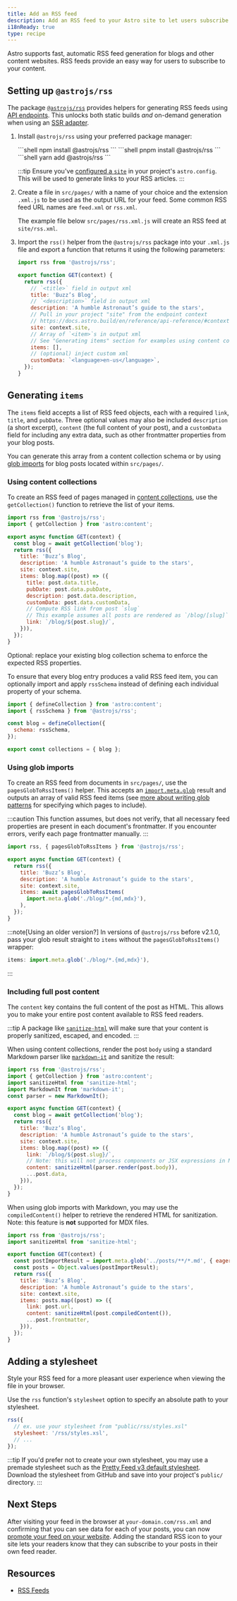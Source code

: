 ```yaml
---
title: Add an RSS feed
description: Add an RSS feed to your Astro site to let users subscribe to your content.
i18nReady: true
type: recipe
---
```



Astro supports fast, automatic RSS feed generation for blogs and other content websites. RSS feeds provide an easy way for users to subscribe to your content.

## Setting up `@astrojs/rss`

The package [`@astrojs/rss`](https://github.com/withastro/astro/tree/main/packages/astro-rss) provides helpers for generating RSS feeds using [API endpoints](/en/core-concepts/endpoints/#static-file-endpoints). This unlocks both static builds _and_ on-demand generation when using an [SSR adapter](/en/guides/server-side-rendering/#adding-an-adapter).

1. Install `@astrojs/rss` using your preferred package manager:

    <PackageManagerTabs>
      <Fragment slot="npm">
      ```shell
      npm install @astrojs/rss
      ```
      </Fragment>
      <Fragment slot="pnpm">
      ```shell
      pnpm install @astrojs/rss
      ```
      </Fragment>
      <Fragment slot="yarn">
      ```shell
      yarn add @astrojs/rss
      ```
      </Fragment>
    </PackageManagerTabs>

    :::tip
    Ensure you've [configured a `site`](/en/reference/configuration-reference/#site) in your project's `astro.config`. This will be used to generate links to your RSS articles.
    :::

2. Create a file in `src/pages/` with a name of your choice and the extension `.xml.js` to be used as the output URL for your feed. Some common RSS feed URL names are `feed.xml` or `rss.xml`.

    The example file below `src/pages/rss.xml.js` will create an RSS feed at `site/rss.xml`.

3. Import the `rss()` helper from the `@astrojs/rss` package into your `.xml.js` file and export a function that returns it using the following parameters:

    ```js title="src/pages/rss.xml.js"
    import rss from '@astrojs/rss';

    export function GET(context) {
      return rss({
        // `<title>` field in output xml
        title: 'Buzz’s Blog',
        // `<description>` field in output xml
        description: 'A humble Astronaut’s guide to the stars',
        // Pull in your project "site" from the endpoint context
        // https://docs.astro.build/en/reference/api-reference/#contextsite
        site: context.site,
        // Array of `<item>`s in output xml
        // See "Generating items" section for examples using content collections and glob imports
        items: [],
        // (optional) inject custom xml
        customData: `<language>en-us</language>`,
      });
    }
    ```

## Generating `items`

The `items` field accepts a list of RSS feed objects, each with a required `link`, `title`, and `pubDate`. Three optional values may also be included `description` (a short excerpt), `content` (the full content of your post), and a `customData` field for including any extra data, such as other frontmatter properties from your blog posts.

You can generate this array from a content collection schema or by using [glob imports](/en/guides/imports/#astroglob) for blog posts located within `src/pages/`.


### Using content collections

To create an RSS feed of pages managed in [content collections](/en/guides/content-collections/), use the `getCollection()` function to retrieve the list of your items.


```js title="src/pages/rss.xml.js" "items:" "const blog = await getCollection('blog');"
import rss from '@astrojs/rss';
import { getCollection } from 'astro:content';

export async function GET(context) {
  const blog = await getCollection('blog');
  return rss({
    title: 'Buzz’s Blog',
    description: 'A humble Astronaut’s guide to the stars',
    site: context.site,
    items: blog.map((post) => ({
      title: post.data.title,
      pubDate: post.data.pubDate,
      description: post.data.description,
      customData: post.data.customData,
      // Compute RSS link from post `slug`
      // This example assumes all posts are rendered as `/blog/[slug]` routes
      link: `/blog/${post.slug}/`,
    })),
  });
}
```

Optional: replace your existing blog collection schema to enforce the expected RSS properties.

To ensure that every blog entry produces a valid RSS feed item, you can optionally import and apply `rssSchema` instead of defining each individual property of your schema.

```js title="src/content/config.ts" "rssSchema"
import { defineCollection } from 'astro:content';
import { rssSchema } from '@astrojs/rss';

const blog = defineCollection({
  schema: rssSchema,
});

export const collections = { blog };
```

### Using glob imports

<Since v="2.1.0" pkg="@astrojs/rss" />

To create an RSS feed from documents in `src/pages/`, use the `pagesGlobToRssItems()` helper. This accepts an [`import.meta.glob`](https://vitejs.dev/guide/features.html#glob-import) result and outputs an array of valid RSS feed items (see [more about writing glob patterns](/en/guides/imports/#glob-patterns) for specifying which pages to include).

:::caution
This function assumes, but does not verify, that all necessary feed properties are present in each document's frontmatter. If you encounter errors, verify each page frontmatter manually.
:::

```js title="src/pages/rss.xml.js" "pagesGlobToRssItems" "await pagesGlobToRssItems("
import rss, { pagesGlobToRssItems } from '@astrojs/rss';

export async function GET(context) {
  return rss({
    title: 'Buzz’s Blog',
    description: 'A humble Astronaut’s guide to the stars',
    site: context.site,
    items: await pagesGlobToRssItems(
      import.meta.glob('./blog/*.{md,mdx}'),
    ),
  });
}
```

:::note[Using an older version?]
In versions of `@astrojs/rss` before v2.1.0, pass your glob result straight to `items` without the `pagesGlobToRssItems()` wrapper:
```js
items: import.meta.glob('./blog/*.{md,mdx}'),
```
:::

### Including full post content

<Since v="1.6.14" />

The `content` key contains the full content of the post as HTML. This allows you to make your entire post content available to RSS feed readers.

:::tip
A package like [`sanitize-html`](https://www.npmjs.com/package/sanitize-html) will make sure that your content is properly sanitized, escaped, and encoded.
:::

When using content collections, render the post `body` using a standard Markdown parser like [`markdown-it`](https://github.com/markdown-it/markdown-it) and sanitize the result:

```js title="src/pages/rss.xml.js" ins={3, 4, 5, 16}
import rss from '@astrojs/rss';
import { getCollection } from 'astro:content';
import sanitizeHtml from 'sanitize-html';
import MarkdownIt from 'markdown-it';
const parser = new MarkdownIt();

export async function GET(context) {
  const blog = await getCollection('blog');
  return rss({
    title: 'Buzz’s Blog',
    description: 'A humble Astronaut’s guide to the stars',
    site: context.site,
    items: blog.map((post) => ({
      link: `/blog/${post.slug}/`,
      // Note: this will not process components or JSX expressions in MDX files.
      content: sanitizeHtml(parser.render(post.body)),
      ...post.data,
    })),
  });
}
```

When using glob imports with Markdown, you may use the `compiledContent()` helper to retrieve the rendered HTML for sanitization. Note: this feature is **not** supported for MDX files.

```js title="src/pages/rss.xml.js" ins={2, 13}
import rss from '@astrojs/rss';
import sanitizeHtml from 'sanitize-html';

export function GET(context) {
  const postImportResult = import.meta.glob('../posts/**/*.md', { eager: true }); 
  const posts = Object.values(postImportResult);
  return rss({
    title: 'Buzz’s Blog',
    description: 'A humble Astronaut’s guide to the stars',
    site: context.site,
    items: posts.map((post) => ({
      link: post.url,
      content: sanitizeHtml(post.compiledContent()),
      ...post.frontmatter,
    })),
  });
}
```

## Adding a stylesheet

Style your RSS feed for a more pleasant user experience when viewing the file in your browser.

Use the `rss` function's `stylesheet` option to specify an absolute path to your stylesheet.

```js
rss({
  // ex. use your stylesheet from "public/rss/styles.xsl"
  stylesheet: '/rss/styles.xsl',
  // ...
});
```

:::tip
If you'd prefer not to create your own stylesheet, you may use a premade stylesheet such as the [Pretty Feed v3 default stylesheet](https://github.com/genmon/aboutfeeds/blob/main/tools/pretty-feed-v3.xsl). Download the stylesheet from GitHub and save into your project's `public/` directory.
:::

## Next Steps

After visiting your feed in the browser at `your-domain.com/rss.xml` and confirming that you can see data for each of your posts, you can now [promote your feed on your website](https://medium.com/samsung-internet-dev/add-rss-feeds-to-your-website-to-keep-your-core-readers-engaged-3179dca9c91e#:~:text=com/~deno%2Drss-,Advertising%20your%20RSS%20feed,-Now%20you%20have). Adding the standard RSS icon to your site lets your readers know that they can subscribe to your posts in their own feed reader.


## Resources

- [RSS Feeds](https://aboutfeeds.com/)
